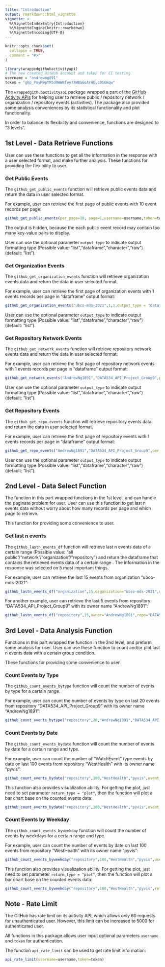 ```yaml
---
title: "Introduction"
output: rmarkdown::html_vignette
vignette: >
  %\VignetteIndexEntry{Introduction}
  %\VignetteEngine{knitr::rmarkdown}
  %\VignetteEncoding{UTF-8}
---
```


```r
knitr::opts_chunk$set(
  collapse = TRUE,
  comment = "#>"
)
```

```r
library(wrappedgithubactivityapi)
# The new created GitHub account and token for CI testing 
username = "andrewng891"
token = "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"
```

The `wrappedgithubactivityapi` package wrapped a part of the [GitHub Activity APIs](https://docs.github.com/en/rest/reference/activity) for helping user to retrieve public / repository network / organization / repository events (activities). The package also provided some analysis conveniences by its statistical functionality and plot functionality.

In order to balance its flexibility and convenience, functions are designed to "3 levels".

## 1st Level - Data Retrieve Functions

User can use these functions to get all the information in the response with a user selected format, and make further analysis. These functions for providing the flexibility to user.

### Get Public Events

The `github_get_public_events` function will retrieve public events data and return the data in user selected format.

For example, user can retrieve the first page of public events with 10 event records per page:


```r
github_get_public_events(per_page=10, page=1,username=username,token=token)
```

The output is hidden, because the each public event record may contain too many key-value pairs to display. 

User can use the optional parameter `output_type` to indicate output formatting type (Possible value: "list","dataframe","character","raw") (default: "list").


### Get Organization Events

The `github_get_organization_events` function will retrieve organization events data and return the data in user selected format.

For example, user can retrieve the first page of organization events with 1 events records per page in "dataframe" output format:


```r
github_get_organization_events("ubco-mds-2021",1,1,output_type = "dataframe",username=username,token=token)
```

User can use the optional parameter `output_type` to indicate output formatting type (Possible value: "list","dataframe","character","raw") (default: "list").



### Get Repository Network Events

The `github_get_network_events` function will retrieve repository network events data and return the data in user selected format.

For example, user can retrieve the first page of repository network events with 1 events records per page in "dataframe" output format:


```r
github_get_network_events("AndrewNg1891","DATA534_API_Project_Group9",per_page=1,page=1,output_type = "character",username=username,token=token)
```

User can use the optional parameter `output_type` to indicate output formatting type (Possible value: "list","dataframe","character","raw") (default: "list").



### Get Repository Events

The `github_get_repo_events` function will retrieve repository events data and return the data in user selected format.

For example, user can retrieve the first page of repository events with 1 events records per page in "dataframe" output format:


```r
github_get_repo_events("AndrewNg1891","DATA534_API_Project_Group9",per_page=1,page=1,output_type = "dataframe",username=username,token=token)
```

User can use the optional parameter `output_type` to indicate output formatting type (Possible value: "list","dataframe","character","raw") (default: "list").


## 2nd Level - Data Select Function

The function in this part wrapped functions in the 1st level, and can handle the paginate problem for user. User can use this function to get last n events data without worry about how many records per page and which page to retrieve.

This function for providing some convenience to user.

### Get last n events

The `github_lastn_events_df` function will retrieve last n events data of a certain range (Possible value: "all public"/"network"/"organization"/"repository") and return the dataframe that contains the retrieved events data.of a certain range . The information in the response was selected on 5 most important things. 


For example, user can retrieve the last 15 events from organization "ubco-mds-2021":


```r
github_lastn_events_df("organization",15,organization="ubco-mds-2021",username=username,token=token)
```

For another example, user can retrieve the last 5 events from repository "DATA534_API_Project_Group9" with its owner name "AndrewNg1891":


```r
github_lastn_events_df("repository",15,owner="AndrewNg1891",repo="DATA534_API_Project_Group9",username=username,token=token)
```

## 3rd Level - Data Analysis Function

Functions in this part wrapped the function in the 2nd level, and preform some analysis for user. User can use these function to count and/or plot last n events data with a certain group condition.

These functions for providing some convenience to user.

### Count Events by Type

The `github_count_events_bytype` function will count the number of events by type for a certain range.


For example, user can count the number of events by type on last 20 events from repository "DATA534_API_Project_Group9" with its owner name "AndrewNg1891":


```r
github_count_events_bytype("repository",20,"AndrewNg1891","DATA534_API_Project_Group9",username=username,token=token)
```

### Count Events by Date

The `github_count_events_bydate` function will count the number of events by date for a certain range and type.


For example, user can count the number of "WatchEvent" type events by date on last 100 events from repository "WestHealth" with its owner name "pyvis":


```r
github_count_events_bydate("repository",100,"WestHealth","pyvis",event_type = "WatchEvent",username=username,token=token)
```


This function also provides visualization ability. For getting the plot, just need to set parameter `return_type = "plot"`, then the function will plot a bar chart base on the counted events data:

```r
github_count_events_bydate("repository",100,"WestHealth","pyvis",event_type = "WatchEvent",return_type = "plot",username=username,token=token)
```


### Count Events by Weekday

The `github_count_events_byweekday` function will count the number of events by weekdays for a certain range and type.


For example, user can count the number of events by date on last 100 events from repository "WestHealth" with its owner name "pyvis":


```r
github_count_events_byweekday("repository",100,"WestHealth","pyvis",username=username,token=token)
```


This function also provides visualization ability. For getting the plot, just need to set parameter `return_type = "plot"`, then the function will plot a bar chart base on the counted events data:

```r
github_count_events_byweekday("repository",100,"WestHealth","pyvis",return_type = "plot",username=username,token=token)
```


## Note - Rate Limit

The GitHub has rate limit on its activity API, which allows only 60 requests for unauthenticated user. However, this limit can be increased to 5000 for authenticated user. 

All functions in this package allows user input optional parameters `username` and `token` for authentication. 

The function `api_rate_limit` can be used to get rate limit information:


```r
api_rate_limit(username=username,token=token)
```







